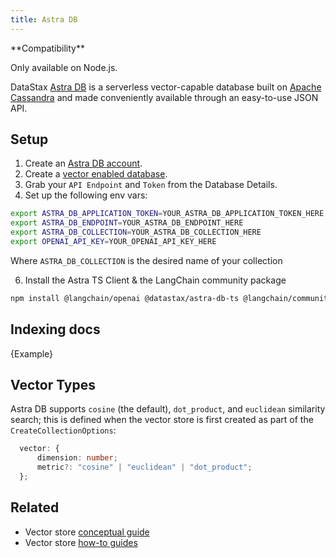 ```yaml
---
title: Astra DB
---
```


<Tip>
**Compatibility**

Only available on Node.js.
</Tip>

DataStax [Astra DB](https://astra.datastax.com/register) is a serverless vector-capable database built on [Apache Cassandra](https://cassandra.apache.org/_/index.html) and made conveniently available through an easy-to-use JSON API.

## Setup

1. Create an [Astra DB account](https://astra.datastax.com/register).
2. Create a [vector enabled database](https://astra.datastax.com/createDatabase).
3. Grab your `API Endpoint` and `Token` from the Database Details.
4. Set up the following env vars:

```bash
export ASTRA_DB_APPLICATION_TOKEN=YOUR_ASTRA_DB_APPLICATION_TOKEN_HERE
export ASTRA_DB_ENDPOINT=YOUR_ASTRA_DB_ENDPOINT_HERE
export ASTRA_DB_COLLECTION=YOUR_ASTRA_DB_COLLECTION_HERE
export OPENAI_API_KEY=YOUR_OPENAI_API_KEY_HERE
```

Where `ASTRA_DB_COLLECTION` is the desired name of your collection

6. Install the Astra TS Client & the LangChain community package


<IntegrationInstallTooltip></IntegrationInstallTooltip>

```bash npm2yarn
npm install @langchain/openai @datastax/astra-db-ts @langchain/community @langchain/core
```
## Indexing docs


<CodeBlock language="typescript">{Example}</CodeBlock>

## Vector Types

Astra DB supports `cosine` (the default), `dot_product`, and `euclidean` similarity search; this is defined when the
vector store is first created as part of the `CreateCollectionOptions`:

```typescript
  vector: {
      dimension: number;
      metric?: "cosine" | "euclidean" | "dot_product";
  };
```

## Related

- Vector store [conceptual guide](/oss/javascript/concepts/#vectorstores)
- Vector store [how-to guides](/oss/javascript/how-to/#vectorstores)
